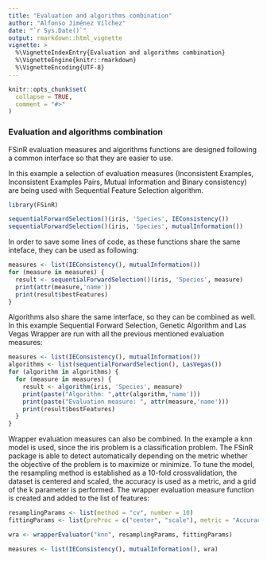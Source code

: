 ```yaml
---
title: "Evaluation and algorithms combination"
author: "Alfonso Jiménez Vílchez"
date: "`r Sys.Date()`"
output: rmarkdown::html_vignette
vignette: >
  %\VignetteIndexEntry{Evaluation and algorithms combination}
  %\VignetteEngine{knitr::rmarkdown}
  %\VignetteEncoding{UTF-8}
---
```


```r
knitr::opts_chunk$set(
  collapse = TRUE,
  comment = "#>"
)
```

### Evaluation and algorithms combination

FSinR evaluation measures and algorithms functions are designed following a common interface so that they are easier to use.

In this example a selection of evaluation measures (Inconsistent Examples, Inconsistent Examples Pairs, Mutual Information and Binary consistency) are being used with Sequential Feature Selection algorithm.

```r
library(FSinR)

sequentialForwardSelection()(iris, 'Species', IEConsistency())
sequentialForwardSelection()(iris, 'Species', mutualInformation())
```

In order to save some lines of code, as these functions share the same inteface, they can be used as following:
```r
measures <- list(IEConsistency(), mutualInformation())
for (measure in measures) {
  result <- sequentialForwardSelection()(iris, 'Species', measure)
  print(attr(measure,'name'))
  print(result$bestFeatures)
}
```

Algorithms also share the same interface, so they can be combined as well. In this example Sequential Forward Selection, Genetic Algorithm and Las Vegas Wrapper are run with all the previous mentioned evaluation measures:
```r
measures <- list(IEConsistency(), mutualInformation())
algorithms <- list(sequentialForwardSelection(), LasVegas())
for (algorithm in algorithms) {
  for (measure in measures) {
    result <- algorithm(iris, 'Species', measure)
    print(paste("Algorithm: ",attr(algorithm,'name')))
    print(paste("Evaluation measure: ", attr(measure,'name')))
    print(result$bestFeatures)
  }
}
```

Wrapper evaluation measures can also be combined. In the example a knn model is used, since the iris problem is a classification problem. The FSinR package is able to detect automatically depending on the metric whether the objective of the problem is to maximize or minimize. To tune the model, the resampling method is established as a 10-fold crossvalidation, the dataset is centered and scaled, the accuracy is used as a metric, and a grid of the k parameter is performed.
The wrapper evaluation measure function is created and added to the list of features:

```r
resamplingParams <- list(method = "cv", number = 10)
fittingParams <- list(preProc = c("center", "scale"), metric = "Accuracy", tuneGrid = expand.grid(k = c(1:20)))

wra <- wrapperEvaluator("knn", resamplingParams, fittingParams)

measures <- list(IEConsistency(), mutualInformation(), wra)
```
